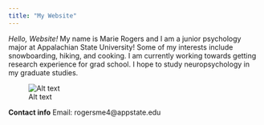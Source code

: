 ```yaml
---
title: "My Website"
---
```


*Hello, Website!*
My name is Marie Rogers and I am a junior psychology major at Appalachian State University!  Some of my interests include snowboarding, hiking, and cooking.  I am currently working towards getting research experience for grad school.  I hope to study neuropsychology in my graduate studies. 

![Alt text](/marierogers/Documents/GitHub/marierogers98.github.io/flowersjpg)

**Contact info** 
Email: rogersme4@appstate.edu